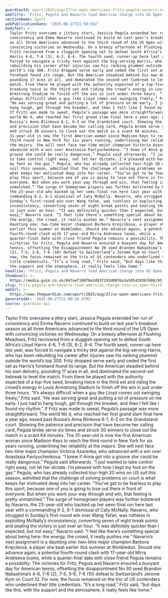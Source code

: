 ```yaml
---
guardianId: sport/2025/aug/27/us-open-americans-fritz-pegula-navarro-second-round
webTitle: 'Fritz, Pegula and Navarro lead American charge into US Open third round'
sectionName: Sport
webPublicationDate: '2025-08-27T21:50:56Z'
bodyText: >-
  Taylor Fritz overcame a jittery start, Jessica Pegula extended her run of
  consistency and Emma Navarro continued to build on last year’s breakout season
  as all three Americans advanced to the third round of the US Open with
  convincing victories on Wednesday. On a breezy afternoon at Flushing Meadows,
  Fritz recovered from a sluggish opening set to defeat South Africa’s Lloyd
  Harris 4-6, 7-6 (3), 6-2, 6-4. The fourth seed, runner-up here last year, was
  forced to navigate a tricky test against the big-serving Harris, who has been
  rebuilding his career after injuries saw his ranking plummet outside the
  world’s top 300. Fritz dropped serve early and ceded the first set as Harris’s
  forehand found its range. But the American steadied behind his own delivery,
  pounding 17 aces in all, and dominated the second-set tiebreak to level the
  match. From there he played with the authority expected of a top-five seed,
  breaking twice in the third set and riding the crowd’s energy in Louis
  Armstrong Stadium to finish off the win in just under three hours. “It’s
  always difficult when a guy like Lloyd comes out swinging freely,” Fritz said.
  “He was serving great and putting a lot of pressure on me early. I just had to
  hang tough, get through the breaker, and then I felt like I found my rhythm.”
  If Fritz was made to sweat, Pegula’s passage was more straightforward. The
  world No 4, who reached her first grand slam final here a year ago, eased past
  Russia’s Anna Blinkova 6-1, 6-3 on the Grandstand court. Showing the patience
  and precision that have become her calling card, Pegula broke serve six times
  and struck 30 winners to close out the match in a scant 64 minutes. The
  31-year-old is now the first American woman since Madison Keys to reach the
  third round in New York for six years running, underlining her reliability at
  the majors. She will next face two-time major champion Victoria Azarenka, who
  advanced with a win over Anastasia Pavlyuchenkova. “I knew if Anna got into a
  groove she could be really dangerous,” Pegula said afterwards. “I just wanted
  to take control right away, not let her dictate. I’m pleased with how I kept
  my foot on the gas.” Pegula, who has already collected tour-high 20 wins on US
  soil this season, admitted that the challenge of solving problems on court is
  what keeps her motivated deep into her career. “You’ve got to be fearless to
  play this sport, because one of you is going to lose out there in front of
  everyone. But when you work your way through and win, that feeling is pretty
  unmatched.” The surge of homegrown players was further bolstered by Navarro,
  the 23-year-old who backed up her semi-final run here last year with a
  commanding 6-2, 6-1 dismissal of Caty McNally. Navarro, who strugged in
  Sunday’s first-round win over Wang Yafan, was ruthless in exploiting McNally’s
  inconsistency, converting seven of eight break points and sealing the victory
  in just over an hour. “It was definitely quicker than I expected, but not
  easy,” Navarro said. “I feel like there’s something special about being here:
  the energy, the crowd, it really pushes me.” Navarro’s next assignment is a
  daunting one: two-time major champion Barbora Krejcikova, a player she beat
  earlier this summer at Wimbledon. Should she advance again, a potential
  fourth-round clash with 17-year-old Mirra Andreeva looms, while a
  quarter-final date with close friend Pegula remains a possibility. The
  victories for Fritz, Pegula and Navarro ensured a buoyant day for American
  tennis, offsetting the disappointment No 30 seed Brandon Nakashima’s 4-6, 7-6
  (2), 7-5, 3-6, 7-6 (10) defeat to Switzerland’s Jerome Kym on Court 12. For
  now, the focus remained on the trio of US contenders who underlined their
  title credentials. “It’s a long road,” Fritz said, “but days like this, with
  the support and the atmosphere, it really feels like home.”
headline: 'Fritz, Pegula and Navarro lead American charge into US Open third round'
thumbnail: >-
  https://media.guim.co.uk/047aef108f0e2d03f293d0076a1a5054293b7609/93_0_3672_2939/500.jpg
slug: fritz-pegula-and-navarro-lead-american-charge-into-us-open-third-round
webUrl: >-
  https://www.theguardian.com/sport/2025/aug/27/us-open-americans-fritz-pegula-navarro-second-round
generatedAt: '2025-08-27T22:00:16.570Z'
source: guardian-api
---
```

Taylor Fritz overcame a jittery start, Jessica Pegula extended her run of consistency and Emma Navarro continued to build on last year’s breakout season as all three Americans advanced to the third round of the US Open with convincing victories on Wednesday. On a breezy afternoon at Flushing Meadows, Fritz recovered from a sluggish opening set to defeat South Africa’s Lloyd Harris 4-6, 7-6 (3), 6-2, 6-4. The fourth seed, runner-up here last year, was forced to navigate a tricky test against the big-serving Harris, who has been rebuilding his career after injuries saw his ranking plummet outside the world’s top 300. Fritz dropped serve early and ceded the first set as Harris’s forehand found its range. But the American steadied behind his own delivery, pounding 17 aces in all, and dominated the second-set tiebreak to level the match. From there he played with the authority expected of a top-five seed, breaking twice in the third set and riding the crowd’s energy in Louis Armstrong Stadium to finish off the win in just under three hours. “It’s always difficult when a guy like Lloyd comes out swinging freely,” Fritz said. “He was serving great and putting a lot of pressure on me early. I just had to hang tough, get through the breaker, and then I felt like I found my rhythm.” If Fritz was made to sweat, Pegula’s passage was more straightforward. The world No 4, who reached her first grand slam final here a year ago, eased past Russia’s Anna Blinkova 6-1, 6-3 on the Grandstand court. Showing the patience and precision that have become her calling card, Pegula broke serve six times and struck 30 winners to close out the match in a scant 64 minutes. The 31-year-old is now the first American woman since Madison Keys to reach the third round in New York for six years running, underlining her reliability at the majors. She will next face two-time major champion Victoria Azarenka, who advanced with a win over Anastasia Pavlyuchenkova. “I knew if Anna got into a groove she could be really dangerous,” Pegula said afterwards. “I just wanted to take control right away, not let her dictate. I’m pleased with how I kept my foot on the gas.” Pegula, who has already collected tour-high 20 wins on US soil this season, admitted that the challenge of solving problems on court is what keeps her motivated deep into her career. “You’ve got to be fearless to play this sport, because one of you is going to lose out there in front of everyone. But when you work your way through and win, that feeling is pretty unmatched.” The surge of homegrown players was further bolstered by Navarro, the 23-year-old who backed up her semi-final run here last year with a commanding 6-2, 6-1 dismissal of Caty McNally. Navarro, who strugged in Sunday’s first-round win over Wang Yafan, was ruthless in exploiting McNally’s inconsistency, converting seven of eight break points and sealing the victory in just over an hour. “It was definitely quicker than I expected, but not easy,” Navarro said. “I feel like there’s something special about being here: the energy, the crowd, it really pushes me.” Navarro’s next assignment is a daunting one: two-time major champion Barbora Krejcikova, a player she beat earlier this summer at Wimbledon. Should she advance again, a potential fourth-round clash with 17-year-old Mirra Andreeva looms, while a quarter-final date with close friend Pegula remains a possibility. The victories for Fritz, Pegula and Navarro ensured a buoyant day for American tennis, offsetting the disappointment No 30 seed Brandon Nakashima’s 4-6, 7-6 (2), 7-5, 3-6, 7-6 (10) defeat to Switzerland’s Jerome Kym on Court 12. For now, the focus remained on the trio of US contenders who underlined their title credentials. “It’s a long road,” Fritz said, “but days like this, with the support and the atmosphere, it really feels like home.”
